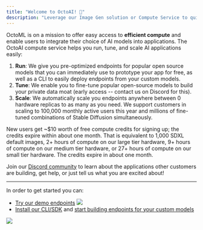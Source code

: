 ```yaml
---
title: "Welcome to OctoAI! 🐙"
description: "Leverage our Image Gen solution or Compute Service to quickly build production-grade GenAI apps."
---
```


OctoML is on a mission to offer easy access to **efficient compute** and enable users to integrate their choice of AI models into applications. The OctoAI compute service helps you run, tune, and scale AI applications easily:

1. **Run**: We give you pre-optimized endpoints for popular open source models that you can immediately use to prototype your app for free, as well as a CLI to easily deploy endpoints from your custom models.
2. **Tune**: We enable you to fine-tune popular open-source models to build your private data moat (early access -- contact us on Discord for this).
3. **Scale**: We automatically scale you endpoints anywhere between 0 hardware replicas to as many as you need. We support customers in scaling to 100,000 monthly active users this year and millions of fine-tuned combinations of Stable Diffusion simultaneously.

New users get \~$10 worth of free compute credits for signing up; the credits expire within about one month. That is equivalent to 1,000 SDXL default images, 2+ hours of compute on our large tier hardware, 9+ hours of compute on our medium tier hardware, or 27+ hours of compute on our small tier hardware. The credits expire in about one month.

Join our [Discord community](https://discord.gg/rXTPeRBcG7) to learn about the applications other customers are building, get help, or just tell us what you are excited about!

---

In order to get started you can:

* [Try our demo endpoints](/docs/welcome-to-the-octoai-compute-service-copy)
![](/images/f321e39-Screenshot_2023-09-13_at_1.32.27_PM.png) 
* [Install our CLI/SDK](/docs/installation-links) and [start building endpoints for your custom models](/docs/containerize-your-code-with-our-cli)

![](/images/07b3a62-image.png)